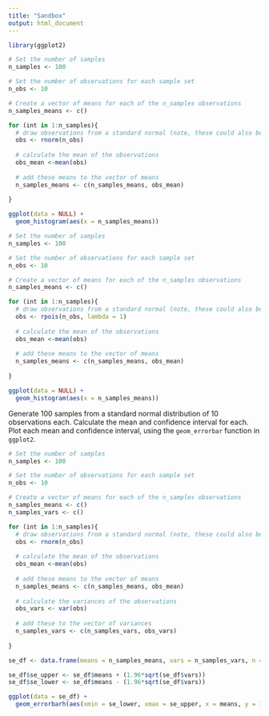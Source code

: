 ```yaml
---
title: "Sandbox"
output: html_document
---
```




```r
library(ggplot2)

# Set the number of samples
n_samples <- 100

# Set the number of observations for each sample set
n_obs <- 10

# Create a vector of means for each of the n_samples observations
n_samples_means <- c()

for (int in 1:n_samples){
  # draw observations from a standard normal (note, these could also be called samples)
  obs <- rnorm(n_obs)
  
  # calculate the mean of the observations
  obs_mean <-mean(obs)
  
  # add these means to the vector of means
  n_samples_means <- c(n_samples_means, obs_mean)
  
}

ggplot(data = NULL) +
  geom_histogram(aes(x = n_samples_means))

```



```r
# Set the number of samples
n_samples <- 100

# Set the number of observations for each sample set
n_obs <- 10

# Create a vector of means for each of the n_samples observations
n_samples_means <- c()

for (int in 1:n_samples){
  # draw observations from a standard normal (note, these could also be called samples)
  obs <- rpois(n_obs, lambda = 1)
  
  # calculate the mean of the observations
  obs_mean <-mean(obs)
  
  # add these means to the vector of means
  n_samples_means <- c(n_samples_means, obs_mean)
  
}

ggplot(data = NULL) +
  geom_histogram(aes(x = n_samples_means))

```


Generate 100 samples from a standard normal distribution of 10 observations each.
Calculate the mean and confidence interval for each. 
Plot each mean and confidence interval, using the `geom_errorbar` function in `ggplot2`.


```r
# Set the number of samples
n_samples <- 100

# Set the number of observations for each sample set
n_obs <- 10

# Create a vector of means for each of the n_samples observations
n_samples_means <- c()
n_samples_vars <- c()

for (int in 1:n_samples){
  # draw observations from a standard normal (note, these could also be called samples)
  obs <- rnorm(n_obs)
  
  # calculate the mean of the observations
  obs_mean <-mean(obs)
  
  # add these means to the vector of means
  n_samples_means <- c(n_samples_means, obs_mean)
  
  # calculate the variances of the observations
  obs_vars <- var(obs)
  
  # add these to the vector of variances
  n_samples_vars <- c(n_samples_vars, obs_vars)
  
}

se_df <- data.frame(means = n_samples_means, vars = n_samples_vars, n = n_obs)

se_df$se_upper <- se_df$means + (1.96*sqrt(se_df$vars))
se_df$se_lower <- se_df$means - (1.96*sqrt(se_df$vars))

ggplot(data = se_df) +
  geom_errorbarh(aes(xmin = se_lower, xmax = se_upper, x = means, y = 1:nrow(se_df)))

```

